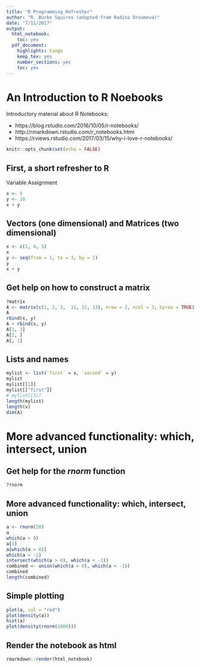 ```yaml
---
title: "R Programming Refresher"
author: "R. Burke Squires (adapted from Radina Droumeva)"
date: "7/11/2017"
output:
  html_notebook:
    toc: yes
  pdf_document:
    highlights: tango
    keep_tex: yes
    number_sections: yes
    toc: yes
---
```


# An Introduction to R Noebooks

Introductory material about R Notebooks:

- https://blog.rstudio.com/2016/10/05/r-notebooks/
- http://rmarkdown.rstudio.com/r_notebooks.html
- https://rviews.rstudio.com/2017/03/15/why-i-love-r-notebooks/


```r
knitr::opts_chunk$set(echo = FALSE)
```

## First, a short refresher to R

Variable Assignment

```r
x <- 5
y <- 10
x + y
```

## Vectors (one dimensional) and Matrices (two dimensional)

```r
x <- c(1, 4, 5)
x
y <- seq(from = 1, to = 3, by = 1)
y
x + y
```

## Get help on how to construct a matrix

```r
?matrix
A <- matrix(c(1, 2, 3,  11, 12, 13), nrow = 2, ncol = 3, byrow = TRUE)
A
rbind(x, y)
A + rbind(x, y)
A[1, 3]
A[2, ]
A[, 1]
```

## Lists and names

```r
mylist <- list(`first` = x, `second` = y)
mylist
mylist[[1]]
mylist[["first"]]
# mylist[[3]]
length(mylist)
length(x)
dim(A)
```

# More advanced functionality: which, intersect, union

## Get help for the _rnorm_ function

```r
?rnorm
```

## More advanced functionality: which, intersect, union

```r
a <- rnorm(20)
a
which(a > 0)
a[1]
a[which(a > 0)]
which(a < -1)
intersect(which(a > 0), which(a < -1))
combined <- union(which(a > 0), which(a < -1))
combined
length(combined)
```

## Simple plotting

```r
plot(a, col = "red")
plot(density(a))
hist(a)
plot(density(rnorm(1000)))
```

## Render the notebook as html

```r
rmarkdown::render(html_notebook)
```